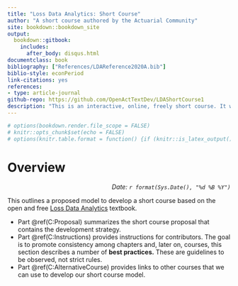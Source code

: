 ```yaml
--- 
title: "Loss Data Analytics: Short Course"
author: "A short course authored by the Actuarial Community"
site: bookdown::bookdown_site
output:
  bookdown::gitbook:
    includes:
      after_body: disqus.html  
documentclass: book
bibliography: ["References/LDAReference2020A.bib"]
biblio-style: econPeriod
link-citations: yes
references:
- type: article-journal
github-repo: https://github.com/OpenActTextDev/LDAShortCourse1
description: "This is an interactive, online, freely short course. It will contain many interactive objects (quizzes, computer demonstrations, interactive graphs, video, and the like) to promote deeper learning."
---
```



```r
# options(bookdown.render.file_scope = FALSE)
# knitr::opts_chunk$set(echo = FALSE)
# options(knitr.table.format = function() {if (knitr::is_latex_output()) 'latex' else 'pandoc'})

```

# Overview {-}

<p style="text-align:right;">
*Date: `r format(Sys.Date(), "%d %B %Y")`*</p>

This outlines a proposed model to develop a short course based on the open and free [Loss Data Analytics](https://openacttexts.github.io/) textbook.


*  Part \@ref(C:Proposal) summarizes the short course proposal that contains the development strategy.
*  Part \@ref(C:Instructions) provides instructions for contributors. The goal is to promote consistency among chapters and, later on, courses, this section describes a number of **best practices.** These are guidelines to be observed, not strict rules.
*  Part \@ref(C:AlternativeCourse) provides links to other courses that we can use to develop our short course model.







